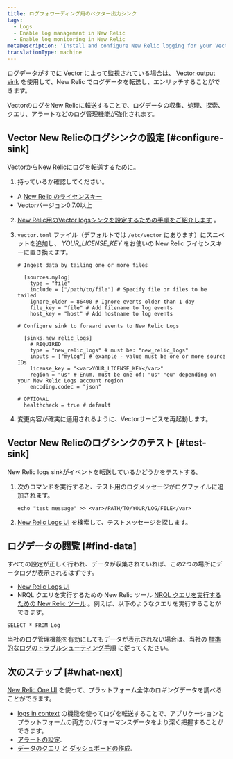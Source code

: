 ```yaml
---
title: ログフォワーディング用のベクター出力シンク
tags:
  - Logs
  - Enable log management in New Relic
  - Enable log monitoring in New Relic
metaDescription: 'Install and configure New Relic logging for your Vector output sink, so you can use our enhanced log management capabilities.'
translationType: machine
---
```


ログデータがすでに [Vector](https://vector.dev/) によって監視されている場合は、 [Vector output sink](https://vector.dev/docs/reference/sinks/new_relic_logs/) を使用して、New Relic でログデータを転送し、エンリッチすることができます。

VectorのログをNew Relicに転送することで、ログデータの収集、処理、探索、クエリ、アラートなどのログ管理機能が強化されます。

## Vector New Relicのログシンクの設定 [#configure-sink]

VectorからNew Relicにログを転送するために。

1. 持っているか確認してください。

* A [New Relic のライセンスキー](/docs/apis/intro-apis/new-relic-api-keys/#ingest-license-key)
* Vectorバージョン0.7.0以上

2. [New Relic用のVector logsシンクを設定するための手順をご紹介します](https://vector.dev/docs/reference/sinks/new_relic_logs/) 。

3. `vector.toml` ファイル（デフォルトでは `/etc/vector` にあります）にスニペットを追加し、 <var>YOUR_LICENSE_KEY</var> をお使いの New Relic ライセンスキーに置き換えます。

   ```
   # Ingest data by tailing one or more files

     [sources.mylog]
       type = "file"
       include = ["/path/to/file"] # Specify file or files to be tailed
       ignore_older = 86400 # Ignore events older than 1 day
       file_key = "file" # Add filename to log events
       host_key = "host" # Add hostname to log events

   # Configure sink to forward events to New Relic Logs

     [sinks.new_relic_logs]
       # REQUIRED
       type = "new_relic_logs" # must be: "new_relic_logs"
       inputs = ["mylog"] # example - value must be one or more source IDs
       license_key = "<var>YOUR_LICENSE_KEY</var>"
       region = "us" # Enum, must be one of: "us" "eu" depending on your New Relic Logs account region
       encoding.codec = "json"

   # OPTIONAL
     healthcheck = true # default
   ```

4. 変更内容が確実に適用されるように、Vectorサービスを再起動します。

## Vector New Relicのログシンクのテスト [#test-sink]

New Relic logs sinkがイベントを転送しているかどうかをテストする。

1. 次のコマンドを実行すると、テスト用のログメッセージがログファイルに追加されます。

   ```
   echo "test message" >> <var>/PATH/TO/YOUR/LOG/FILE</var>
   ```

2. [New Relic Logs UI](https://one.newrelic.com/launcher/logger.log-launcher) を検索して、テストメッセージを探します。

## ログデータの閲覧 [#find-data]

すべての設定が正しく行われ、データが収集されていれば、この2つの場所にデータログが表示されるはずです。

* [New Relic Logs UI](https://one.newrelic.com/launcher/logger.log-launcher)
* NRQL クエリを実行するための New Relic ツール [NRQL クエリを実行するための New Relic ツール](/docs/chart-builder/use-chart-builder/choose-data/use-advanced-nrql-mode-specify-data) 。例えば、以下のようなクエリを実行することができます。

```
SELECT * FROM Log
```

当社のログ管理機能を有効にしてもデータが表示されない場合は、当社の [標準的なログのトラブルシューティング手順](/docs/logs/log-management/troubleshooting/no-log-data-appears-ui/) に従ってください。

## 次のステップ [#what-next]

[New Relic One UI](/docs/logs/log-management/ui-data/use-logs-ui/) を使って、プラットフォーム全体のロギングデータを調べることができます。

* [logs in context](/docs/logs/enable-log-management-new-relic/configure-logs-context/configure-logs-context-apm-agents/) の機能を使ってログを転送することで、アプリケーションとプラットフォームの両方のパフォーマンスデータをより深く把握することができます。
* [アラートの設定](/docs/alerts-applied-intelligence/new-relic-alerts/alert-conditions/create-alert-conditions/).
* [データのクエリ](/docs/query-your-data/explore-query-data/get-started/introduction-querying-new-relic-data/) と [ダッシュボードの作成](/docs/query-your-data/explore-query-data/dashboards/introduction-dashboards/).
